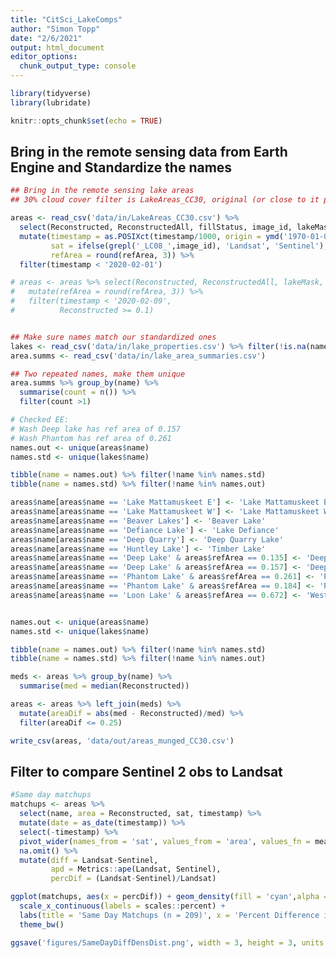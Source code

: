 ```yaml
---
title: "CitSci_LakeComps"
author: "Simon Topp"
date: "2/6/2021"
output: html_document
editor_options: 
  chunk_output_type: console
---
```


```r
library(tidyverse)
library(lubridate)

knitr::opts_chunk$set(echo = TRUE)
```

## Bring in the remote sensing data from Earth Engine and Standardize the names

```r
## Bring in the remote sensing lake areas
## 30% cloud cover filter is LakeAreas_CC30, original (or close to it pull) is LakeAreas_SarinaPull

areas <- read_csv('data/in/LakeAreas_CC30.csv') %>%
  select(Reconstructed, ReconstructedAll, fillStatus, image_id, lakeMask, name, timestamp, refArea) %>%
  mutate(timestamp = as.POSIXct(timestamp/1000, origin = ymd('1970-01-01')),
         sat = ifelse(grepl('_LC08_',image_id), 'Landsat', 'Sentinel'),
         refArea = round(refArea, 3)) %>%
  filter(timestamp < '2020-02-01')

# areas <- areas %>% select(Reconstructed, ReconstructedAll, lakeMask, name, timestamp, refArea) %>%
#   mutate(refArea = round(refArea, 3)) %>%
#   filter(timestamp < '2020-02-09',
#          Reconstructed >= 0.1)


## Make sure names match our standardized ones
lakes <- read_csv('data/in/lake_properties.csv') %>% filter(!is.na(name))
area.summs <- read_csv('data/in/lake_area_summaries.csv')

## Two repeated names, make them unique
area.summs %>% group_by(name) %>%
  summarise(count = n()) %>%
  filter(count >1)

# Checked EE: 
# Wash Deep lake has ref area of 0.157
# Wash Phantom has ref area of 0.261
names.out <- unique(areas$name)
names.std <- unique(lakes$name)

tibble(name = names.out) %>% filter(!name %in% names.std)
tibble(name = names.std) %>% filter(!name %in% names.out)

areas$name[areas$name == 'Lake Mattamuskeet E'] <- 'Lake Mattamuskeet East'
areas$name[areas$name == 'Lake Mattamuskeet W'] <- 'Lake Mattamuskeet West'
areas$name[areas$name == 'Beaver Lakes'] <- 'Beaver Lake'
areas$name[areas$name == 'Defiance Lake'] <- 'Lake Defiance'
areas$name[areas$name == 'Deep Quarry'] <- 'Deep Quarry Lake'
areas$name[areas$name == 'Huntley Lake'] <- 'Timber Lake'
areas$name[areas$name == 'Deep Lake' & areas$refArea == 0.135] <- 'Deep Lake Wisc.'
areas$name[areas$name == 'Deep Lake' & areas$refArea == 0.157] <- 'Deep Lake Wash.'
areas$name[areas$name == 'Phantom Lake' & areas$refArea == 0.261] <- 'Phantom Lake Wash.'
areas$name[areas$name == 'Phantom Lake' & areas$refArea == 0.184] <- 'Phantom Lake Wisc.'
areas$name[areas$name == 'Loon Lake' & areas$refArea == 0.672] <- 'West Loon Lake'


names.out <- unique(areas$name)
names.std <- unique(lakes$name)

tibble(name = names.out) %>% filter(!name %in% names.std)
tibble(name = names.std) %>% filter(!name %in% names.out)

meds <- areas %>% group_by(name) %>%
  summarise(med = median(Reconstructed))

areas <- areas %>% left_join(meds) %>%
  mutate(areaDif = abs(med - Reconstructed)/med) %>%
  filter(areaDif <= 0.25)

write_csv(areas, 'data/out/areas_munged_CC30.csv')
```

## Filter to compare Sentinel 2 obs to Landsat

```r
#Same day matchups
matchups <- areas %>%
  select(name, area = Reconstructed, sat, timestamp) %>%
  mutate(date = as_date(timestamp)) %>%
  select(-timestamp) %>%
  pivot_wider(names_from = 'sat', values_from = 'area', values_fn = mean) %>%
  na.omit() %>%
  mutate(diff = Landsat-Sentinel,
         apd = Metrics::ape(Landsat, Sentinel),
         percDif = (Landsat-Sentinel)/Landsat)

ggplot(matchups, aes(x = percDif)) + geom_density(fill = 'cyan',alpha = .2) + 
  scale_x_continuous(labels = scales::percent) +
  labs(title = 'Same Day Matchups (n = 209)', x = 'Percent Difference in\nEstimated Area (L8-S2/L8)') +
  theme_bw()

ggsave('figures/SameDayDiffDensDist.png', width = 3, height = 3, units = 'in', dpi = 600)

```